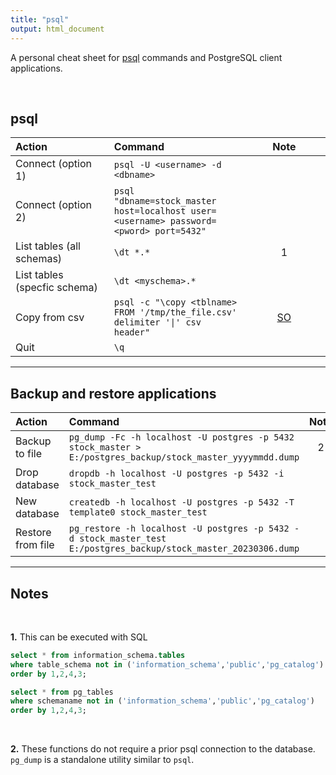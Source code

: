 ```yaml
---
title: "psql"
output: html_document
---
```


A personal cheat sheet for [psql](https://www.postgresql.org/docs/current/app-psql.html) commands and PostgreSQL client applications. 

<br>

## psql 

| Action | Command | Note |  
| :----- |:------- |:---:|  
| Connect (option 1)     | ```psql -U <username> -d <dbname>``` |  |  
| Connect (option 2)      | ```psql "dbname=stock_master host=localhost user=<username> password=<pword> port=5432"``` |  | 
| List tables (all schemas) | ```\dt *.*``` | 1 |  
| List tables (specfic schema) | ```\dt <myschema>.*``` | |  
| Copy from csv | ```psql -c "\copy <tblname> FROM '/tmp/the_file.csv' delimiter '|' csv header"``` | [SO](https://stackoverflow.com/questions/28602647/postgresql-csv-import-from-command-line) |  
| Quit | ```\q``` |  |  

---

## Backup and restore applications 

| Action | Command | Note |  
| :----- |:------- |:---:|  
| Backup to file | ```pg_dump -Fc -h localhost -U postgres -p 5432 stock_master > E:/postgres_backup/stock_master_yyyymmdd.dump``` | 2 |  
| Drop database | ```dropdb -h localhost -U postgres -p 5432 -i stock_master_test``` | |  
| New database | ```createdb -h localhost -U postgres -p 5432 -T template0 stock_master_test``` | |  
| Restore from file | ```pg_restore -h localhost -U postgres -p 5432 -d stock_master_test E:/postgres_backup/stock_master_20230306.dump``` | |  


---

## Notes  

<br>

**1.**
This can be executed with SQL
``` sql
select * from information_schema.tables 
where table_schema not in ('information_schema','public','pg_catalog')
order by 1,2,4,3;

select * from pg_tables 
where schemaname not in ('information_schema','public','pg_catalog')
order by 1,2,4,3;
```

<br>

**2.**
These functions do not require a prior psql connection to the database.  ```pg_dump``` is a standalone utility similar to ```psql```.
